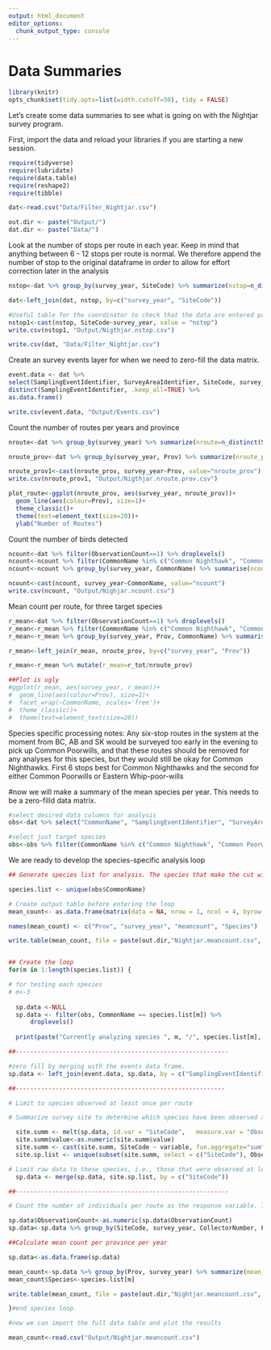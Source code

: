 ```yaml
---
output: html_document
editor_options: 
  chunk_output_type: console
---
```

# Data Summaries {#Start3}

```r

library(knitr)
opts_chunk$set(tidy.opts=list(width.cutoff=50), tidy = FALSE)

```

Let's create some data summaries to see what is going on with the Nightjar survey program.

First, import the data and reload your libraries if you are starting a new session. 
```r

require(tidyverse)
require(lubridate)
require(data.table)
require(reshape2)
require(tibble)

dat<-read.csv("Data/Filter_Nightjar.csv")

out.dir <- paste("Output/")
dat.dir <- paste("Data/")

```

Look at the number of stops per route in each year. Keep in mind that anything between 6 - 12 stops per route is normal. We therefore append the number of stop to the original dataframe in order to allow for effort correction later in the analysis  
```r

nstop<-dat %>% group_by(survey_year, SiteCode) %>% summarize(nstop=n_distinct(SurveyAreaIdentifier))

dat<-left_join(dat, nstop, by=c("survey_year", "SiteCode"))

#Useful table for the coordinator to check that the data are entered properly.
nstop1<-cast(nstop, SiteCode~survey_year, value = "nstop")
write.csv(nstop1, "Output/Nigthjar.nstop.csv")

write.csv(dat, "Data/Filter_Nightjar.csv")

```

Create an survey events layer for when we need to zero-fill the data matrix. 
```r

event.data <- dat %>%
select(SamplingEventIdentifier, SurveyAreaIdentifier, SiteCode, survey_year, CollectorNumber, Prov, nstop) %>%  
distinct(SamplingEventIdentifier, .keep_all=TRUE) %>%
as.data.frame()

write.csv(event.data, "Output/Events.csv")
```

Count the number of routes per years and province
```r
nroute<-dat %>% group_by(survey_year) %>% summarize(nroute=n_distinct(SiteCode))

nroute_prov<-dat %>% group_by(survey_year, Prov) %>% summarize(nroute_prov= n_distinct(SiteCode))

nroute_prov1<-cast(nroute_prov, survey_year~Prov, value="nroute_prov")
write.csv(nroute_prov1, "Output/Nigthjar.nroute.prov.csv")

plot_route<-ggplot(nroute_prov, aes(survey_year, nroute_prov))+
  geom_line(aes(colour=Prov), size=1)+
  theme_classic()+
  theme(text=element_text(size=20))+
  ylab("Number of Routes")

```

Count the number of birds detected
```r

ncount<-dat %>% filter(ObservationCount==1) %>% droplevels()
ncount<-ncount %>% filter(CommonName %in% c("Common Nighthawk", "Common Poorwill", "Eastern Whip-poor-will"))
ncount<-ncount %>% group_by(survey_year, CommonName) %>% summarise(ncount=sum(ObservationCount))

ncount<-cast(ncount, survey_year~CommonName, value="ncount")
write.csv(ncount, "Output/Nighjar.ncount.csv")

```

Mean count per route, for three target species

```r

r_mean<-dat %>% filter(ObservationCount==1) %>% droplevels()
r_mean<-r_mean %>% filter(CommonName %in% c("Common Nighthawk", "Common Poorwill", "Eastern Whip-poor-will"))
r_mean<-r_mean %>% group_by(survey_year, Prov, CommonName) %>% summarise(r_tot=sum(ObservationCount))

r_mean<-left_join(r_mean, nroute_prov, by=c("survey_year", "Prov"))

r_mean<-r_mean %>% mutate(r_mean=r_tot/nroute_prov)

##Plot is ugly
#ggplot(r_mean, aes(survey_year, r_mean))+
#  geom_line(aes(colour=Prov), size=1)+
#  facet_wrap(~CommonName, scales='free')+
#  theme_classic()+
#  theme(text=element_text(size=20))

```

Species specific processing notes: 
Any six-stop routes in the system at the moment from BC, AB and SK would be surveyed too early in the evening to pick up Common Poorwills, and that these routes should be removed for any analyses for this species, but they would still be okay for Common Nighthawks. First 6 stops best for Common Nighthawks and the second for either Common Poorwills or Eastern Whip-poor-wills


#now we will make a summary of the mean species per year. This needs to be a zero-filld data matrix. 
```r

#select desired data columns for analysis
obs<-dat %>% select("CommonName", "SamplingEventIdentifier", "SurveyAreaIdentifier", "SiteCode", "survey_year", "CollectorNumber", "Prov", "ObservationCount")

#select just target species
obs<-obs %>% filter(CommonName %in% c("Common Nighthawk", "Common Poorwill", "Eastern Whip-poor-will"))

```

We are ready to develop the species-specific analysis loop

```r

## Generate species list for analysis. The species that make the cut will vary on province based on the data manipulation

species.list <- unique(obs$CommonName)

# Create output table before entering the loop
mean_count<- as.data.frame(matrix(data = NA, nrow = 1, ncol = 4, byrow = FALSE, dimnames = NULL))

names(mean_count) <- c("Prov", "survey_year", "meancount", "Species")

write.table(mean_count, file = paste(out.dir,"Nightjar.meancount.csv", sep=""), row.names = FALSE, append = TRUE, col.names = TRUE, quote = FALSE, sep = ",")


## Create the loop
for(m in 1:length(species.list)) {

# for testing each species
# m<-3 
   
  sp.data <-NULL 
  sp.data <- filter(obs, CommonName == species.list[m]) %>%
      droplevels()
  
  print(paste("Currently analyzing species ", m, "/", species.list[m], sep = "")) 

##-----------------------------------------------------------

#zero fill by merging with the events data frame. 
sp.data <- left_join(event.data, sp.data, by = c("SamplingEventIdentifier", "SurveyAreaIdentifier",  "SiteCode", "survey_year", "CollectorNumber", "Prov")) %>% mutate(ObservationCount = replace(ObservationCount, is.na(ObservationCount), 0))

##----------------------------------------------------------

# Limit to species observed at least once per route 

# Summarize survey site to determine which species have been observed at least once (looking at the total count column) those with sum <= 1 across all survey years will be dropped from analysis (implies never observed on a route (i.e., outside range or inappropriate habitat))

  site.summ <- melt(sp.data, id.var = "SiteCode",	measure.var = "ObservationCount")
  site.summ$value<-as.numeric(site.summ$value)
  site.summ <- cast(site.summ, SiteCode ~ variable,	fun.aggregate="sum")
  site.sp.list <- unique(subset(site.summ, select = c("SiteCode"), ObservationCount >= 1))

# Limit raw data to these species, i.e., those that were observed at least once on a route 
  sp.data <- merge(sp.data, site.sp.list, by = c("SiteCode"))

##-----------------------------------------------------------

# Count the number of individuals per route as the response variable. The number of stop on a route will used as a covariate or offset in the model to control for route level effort.  

sp.data$ObservationCount<-as.numeric(sp.data$ObservationCount)
sp.data<-sp.data %>% group_by(SiteCode, survey_year, CollectorNumber, Prov, nstop) %>% summarise(count=sum(ObservationCount))

##Calculate mean count per province per year

sp.data<-as.data.frame(sp.data)

mean_count<-sp.data %>% group_by(Prov, survey_year) %>% summarize(mean_count=mean(count))
mean_count$Species<-species.list[m]

write.table(mean_count, file = paste(out.dir,"Nightjar.meancount.csv", sep=""), row.names = FALSE, append = TRUE, col.names = FALSE, quote = FALSE, sep = ",")

}#end species loop  

#now we can import the full data table and plot the results

mean_count<-read.csv("Output/Nightjar.meancount.csv")

```
